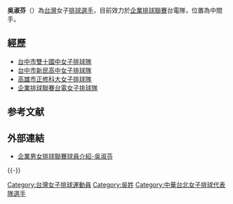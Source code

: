 {{blpsources|time=2013-06-08T06:37:01+00:00}}
{{Volleyball player infobox
| playername =  吳淑芬
| image =  
| fullname =  吳淑芬
| nickname = 
| dateofbirth = {{Birth date and age|1989|4|7}}
| cityofbirth = [[台中市|台中市]]
| countryofbirth =  [[台灣|台灣]]
| hometown =  
| homecountry =  
| height =  175公分
| weight = 68公斤
| position = 中間手
| updated =  2013-6-6
}}
'''吳淑芬'''（{{bd|1989年|4月7日|catIdx=吳}}）為[[台灣|台灣]]女子[[排球|排球]][[選手|選手]]，目前效力於[[企業排球聯賽|企業排球聯賽]]台電隊，位置為中間手。

==經歷==
*[[台中市|台中市]][[雙十國中女子排球隊|雙十國中女子排球隊]]
*[[台中市|台中市]][[新民高中女子排球隊|新民高中女子排球隊]]
*[[高雄市|高雄市]][[正修科大女子排球隊|正修科大女子排球隊]]
*[[企業排球聯賽|企業排球聯賽]][[台電女子排球隊|台電女子排球隊]]

== 参考文献 ==
{{Reflist}}

== 外部連結 ==
* [http://www.bsaila.com.tw/scv/Person_Default.aspx?CupID=4&PersonID=856&PlayerID=2715 企業男女排球聯賽球員介紹-吳淑芬]{{Dead link|date=2018年10月 |bot=InternetArchiveBot |fix-attempted=yes }}

{{-}}
{{2010年第十六屆中國廣州亞運中華女子排球代表隊}}
{{2013年亞洲女子排球俱樂部錦標賽中華女子排球代表隊}}

[[Category:台灣女子排球運動員|Category:台灣女子排球運動員]]
[[Category:吳姓|Category:吳姓]]
[[Category:中華台北女子排球代表隊選手|Category:中華台北女子排球代表隊選手]]